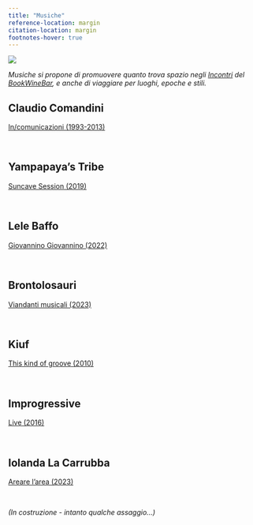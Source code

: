 ```yaml
---
title: "Musiche"
reference-location: margin
citation-location: margin
footnotes-hover: true
---
```


![](images/immagini_bookwinebar/bar/Musici.JPG){fig-align="center"}

*Musiche si propone di promuovere quanto trova spazio negli [Incontri](https://grandtour.shop/incontri.html) del [BookWineBar](https://grandtour.shop/bookwinebar.html), e anche di viaggiare per luoghi, epoche e stili.*

## Claudio Comandini

[In/comunicazioni (1993-2013)](https://soundcloud.com/claudio_comandini?utm_source=clipboard&utm_medium=text&utm_campaign=social_sharing)

\

## Yampapaya's Tribe

[Suncave Session (2019)](https://www.youtube.com/watch?v=Vb628fmrEQM)

\

## Lele Baffo

[Giovannino Giovannino (2022)](https://www.youtube.com/watch?v=v_V1Iwwk8tg)

\

## Brontolosauri

[Viandanti musicali (2023)](https://www.youtube.com/watch?v=-IcvOQ-lS5A)

\

## Kiuf

[This kind of groove (2010)](https://www.n1m.com/kiuf/song/722686-this-kind-of-groove)

\

## Improgressive

[Live (2016)](https://www.youtube.com/watch?v=zwdDUPT1D9U)

\

## Iolanda La Carrubba

[Areare l'area (2023)](https://youtu.be/XizPYvwnEZk?si=e1q2cQ9fD0zNW0au)

\

*(In costruzione - intanto qualche assaggio...)*
